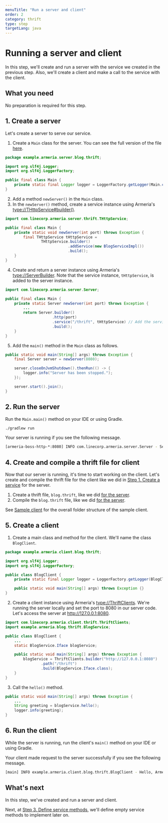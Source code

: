 ```yaml
---
menuTitle: "Run a server and client"
order: 2
category: thrift
type: step
targetLang: java
---
```


# Running a server and client

In this step, we'll create and run a server with the service we created in the previous step.
Also, we'll create a client and make a call to the service with the client.

<TutorialSteps current={2} />

## What you need

No preparation is required for this step.

## 1. Create a server

Let's create a server to serve our service.

1. Create a `Main` class for the server.
  You can see the full version of the file [here](https://github.com/line/armeria-examples/tree/main/tutorials/thrift/src/main/java/example/armeria/server/blog/thrift/Main.java).
  ```java filename=Main.java
  package example.armeria.server.blog.thrift;

  import org.slf4j.Logger;
  import org.slf4j.LoggerFactory;

  public final class Main {
      private static final Logger logger = LoggerFactory.getLogger(Main.class);
  }
  ```
2. Add a method `newServer()` in the `Main` class.
3. In the `newServer()` method, create a service instance using Armeria's <type://THttpService#builder()>.
  ```java filename=Main.java
  import com.linecorp.armeria.server.thrift.THttpService;

  public final class Main {
      private static void newServer(int port) throws Exception {
          final THttpService tHttpService =
                  THttpService.builder()
                              .addService(new BlogServiceImpl())
                              .build();
      }
  }
  ```
4. Create and return a server instance using Armeria's <type://ServerBuilder>.
  Note that the service instance, `tHttpService`, is added to the server instance.
  ```java filename=Main.java
  import com.linecorp.armeria.server.Server;

  public final class Main {
      private static Server newServer(int port) throws Exception {
          ...
          return Server.builder()
                       .http(port)
                       .service("/thrift", tHttpService) // Add the service to server
                       .build();
      }
  }
  ```
5. Add the `main()` method in the `Main` class as follows.
  ```java filename=Main.java
  public static void main(String[] args) throws Exception {
      final Server server = newServer(8080);

      server.closeOnJvmShutdown().thenRun(() -> {
          logger.info("Server has been stopped.");
      });

      server.start().join();
  }
  ```

## 2. Run the server

Run the `Main.main()` method on your IDE or using Gradle.
```bash
./gradlew run
```

Your server is running if you see the following message.
```bash
[armeria-boss-http-*:8080] INFO com.linecorp.armeria.server.Server - Serving HTTP at /[0:0:0:0:0:0:0:0]:8080 - http://127.0.0.1:8080/
```

## 4. Create and compile a thrift file for client

Now that our server is running, it's time to start working on the client.
Let's create and compile the thrift file for the client like we did in [Step 1. Create a service](/tutorials/thrift/blog/create-service) for the server.

1. Create a thrift file, `blog.thrift`, like we did [for the server](/tutorials/thrift/blog/create-service#1-create-a-thrift-file).
2. Compile the `blog.thrift` file, like we did [for the server](/tutorials/thrift/blog/create-service#2-compile-the-thrift-file).

<Tip>

See [Sample client](/tutorials/thrift/blog#sample-client) for the overall folder structure of the sample client.

</Tip>

## 5. Create a client

1. Create a main class and method for the client. We'll name the class `BlogClient`.
  ```java filename=BlogClient.java
  package example.armeria.client.blog.thrift;

  import org.slf4j.Logger;
  import org.slf4j.LoggerFactory;

  public class BlogClient {
      private static final Logger logger = LoggerFactory.getLogger(BlogClient.class);

      public static void main(String[] args) throws Exception {}
  }
  ```
2. Create a client instance using Armeria's <type://ThriftClients>.
  We're running the server locally and set the port to 8080 in our server code.
  Let's access the server at http://127.0.0.1:8080.
  ```java filename=BlogClient.java
  import com.linecorp.armeria.client.thrift.ThriftClients;
  import example.armeria.blog.thrift.BlogService;

  public class BlogClient {
      ...
      static BlogService.Iface blogService;

      public static void main(String[] args) throws Exception {
          blogService = ThriftClients.builder("http://127.0.0.1:8080")
                  .path("/thrift")
                  .build(BlogService.Iface.class);
      }
  }
  ```
3. Call the `hello()` method.
  ```java filename=BlogClient.java
  public static void main(String[] args) throws Exception {
      ...
      String greeting = blogService.hello();
      logger.info(greeting);
  }
  ```

## 6. Run the client

While the server is running, run the client's `main()` method on your IDE or using Gradle.

Your client made request to the server successfully if you see the following message.

```bash
[main] INFO example.armeria.client.blog.thrift.BlogClient - Hello, Armeria!
```

## What's next

In this step, we've created and run a server and client.

Next, at [Step 3. Define service methods](/tutorials/thrift/blog/define-service-methods), we'll define empty service methods to implement later on.

<TutorialSteps current={2} />
